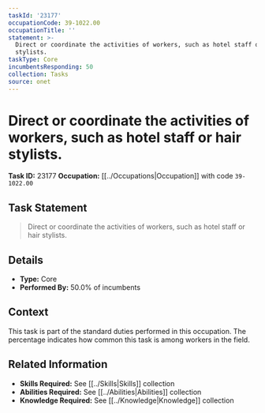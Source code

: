 ```yaml
---
taskId: '23177'
occupationCode: 39-1022.00
occupationTitle: ''
statement: >-
  Direct or coordinate the activities of workers, such as hotel staff or hair
  stylists.
taskType: Core
incumbentsResponding: 50
collection: Tasks
source: onet
---
```

# Direct or coordinate the activities of workers, such as hotel staff or hair stylists.

**Task ID:** 23177
**Occupation:** [[../Occupations|Occupation]] with code `39-1022.00`

## Task Statement

> Direct or coordinate the activities of workers, such as hotel staff or hair stylists.

## Details

- **Type:** Core
- **Performed By:** 50.0% of incumbents

## Context

This task is part of the standard duties performed in this occupation. The percentage indicates how common this task is among workers in the field.

## Related Information

- **Skills Required:** See [[../Skills|Skills]] collection
- **Abilities Required:** See [[../Abilities|Abilities]] collection
- **Knowledge Required:** See [[../Knowledge|Knowledge]] collection
